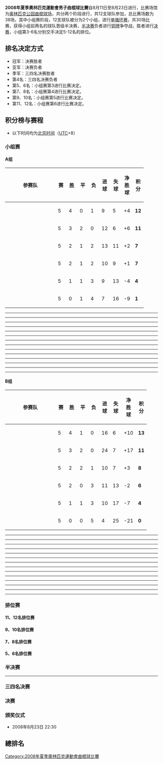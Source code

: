 {{2008年夏季奧林匹克運動會曲棍球比賽}}

'''2008年夏季奧林匹克運動會男子曲棍球比賽'''自8月11日至8月23日进行，比赛场馆为[[北京奥林匹克公园曲棍球场|奥林匹克公园曲棍球场]]，共分两个阶段进行，共12支球队参加，总比赛场数为38场，其中小组赛阶段，12支球队被分为2个小组，进行[[单循环赛|单循环赛]]，共30场比赛，获得小组前两名的球队晋级半决赛，[[半决赛|半决赛]]负者进行[[铜牌|铜牌]]争夺战，胜者进行[[决赛|决赛]]，小组第3-6名分别交手决定5-12名的排位。

== 排名决定方式 ==
* 冠军：决赛胜者
* 亚军：决赛负者
* 季军：三四名决赛胜者
* 第4名：三四名决赛负者
* 第5、6名：小组赛第3进行比赛决定。
* 第7、8名：小组赛第4进行比赛决定。
* 第9、10名：小组赛第5进行比赛决定。
* 第11、12名：小组赛第6进行比赛决定。

== 积分榜与赛程 ==
* 以下时间均为[[北京时间|北京时间]]（[[协调世界时|UTC]]+8）
=== 小组赛 ===
==== A组 ====
{| class="wikitable" style="text-align:center;"
|-
!width=150|参赛队
!width=20|赛
!width=20|胜
!width=20|平
!width=20|负
!width=20|进球
!width=20|失球
!width=20|净胜球
!width=20|积分
|-style="background:#ccffcc;"
|align="left"|{{男曲|西班牙}}
|5||4||0||1||9||5||+4||'''12'''
|-style="background:#ccffcc;"
|align="left"|{{男曲|德国}}
|5||3||2||0||12||6||+6||'''11'''
|-
|align="left"|{{男曲|韩国}}
|5||2||1||2||13||11||+2||'''7'''
|-
|align="left"|{{男曲|新西兰}}
|5||2||1||2||10||9||+1||'''7'''
|-
|align="left"|{{男曲|比利时}}
|5||1||1||3||9||13||-4||'''4'''
|-
|align="left"|{{男曲|中国}}
|5||0||1||4||7||16||-9||'''1'''
|}
{{hockeybox|date=2008年8月11日 <br /> 08:30 |team1={{男曲|德国}} |score=4–1|team2={{男曲|中国}} |goals1= |goals2= |umpires=戴维·利珀（英国）／印度萨丁德·库马尔（印度）}}
----
{{hockeybox|date=2008年8月11日 <br /> 18:00 |team1={{男曲|韩国}} |score= 3–1 |team2={{男曲|新西兰}} |goals1= |goals2= |umpires=戴维·金特尔斯（澳大利亚）／安德鲁·梅尔（英国）}}
----
{{hockeybox|date=2008年8月11日 <br /> 20:30 |team1={{男曲|西班牙}} |score= 4 –2 |team2={{男曲|比利时}} |goals1= |goals2= |umpires=默里·格里姆（澳大利亚）／鲁尔·范埃尔特（荷兰）}}
----
{{hockeybox|date=2008年8月13日 <br /> 10:30 |team1={{男曲|中国}} |score=2–5 |team2={{男曲|韩国}} |goals1= |goals2= |umpires=阿马尔吉特·辛格（马来西亚）／亨里克·埃勒斯（丹麦）}}
----
{{hockeybox|date=2008年8月13日 <br /> 18:30 |team1={{男曲|比利时}} |score=1–1 |team2={{男曲|德国}} |goals1= |goals2= |umpires= 荷兰罗布·特恩·卡特（荷兰）／戴维·金特尔斯（澳大利亚）}}
----
{{hockeybox|date=2008年8月13日 <br /> 20:30 |team1={{男曲|新西兰}} |score=0–1 |team2={{男曲|西班牙}} |goals1= |goals2= |umpires=约翰·赖特（南非）／克里斯蒂安·布拉施（德国）}}
----
{{hockeybox|date=2008年8月15日 <br /> 08:30 |team1={{男曲|西班牙}} |score=2–1 |team2={{男曲|中国}} |goals1= |goals2= |umpires=戴维·金特尔斯（澳大利亚）／金洪罗（韩国）}}
----
{{hockeybox|date=2008年8月15日 <br /> 18:00 |team1={{男曲|比利时}} |score=4–2 |team2={{男曲|新西兰}} |goals1= |goals2= |umpires=戴维·利珀（英国）／哈维尔·阿德利（西班牙）}}
----
{{hockeybox|date=2008年8月15日 <br /> 21:00 |team1={{男曲|韩国}} |score=3–3 |team2={{男曲|德国}} |goals1= |goals2= |umpires=约翰·赖特（南非）／萨丁德·库马尔（印度）}}
----
{{hockeybox|date=2008年8月17日 <br /> 10:30 |team1={{男曲|韩国}} |score=3–1 |team2={{男曲|比利时}} |goals1= |goals2= |umpires=罗布·特恩·卡特（荷兰）／萨丁德·库马尔（印度）}}
----
{{hockeybox|date=2008年8月17日 <br /> 18:30 |team1={{男曲|新西兰}} |score=2–2 |team2={{男曲|中国}} |goals1= |goals2= |umpires=默里·格里姆（澳大利亚）／安德鲁·梅尔（英国）}}
----
{{hockeybox|date=2008年8月17日 <br /> 21:00 |team1={{男曲|德国}} |score=1–0 |team2={{男曲|西班牙}} |goals1= |goals2= |umpires=约翰·赖特（南非）／戴维·金特尔斯（澳大利亚）}}
----
{{hockeybox|date=2008年8月19日 <br /> 10:30 |team1={{男曲|德国}} |score=3–1 |team2={{男曲|新西兰}} |goals1= |goals2= |umpires=戴维·金特尔斯（澳大利亚）／安德鲁·梅尔（英国）}}
----
{{hockeybox|date=2008年8月19日 <br /> 18:30 |team1={{男曲|韩国}} |score=1–2 |team2={{男曲|西班牙}} |goals1= |goals2= |umpires=亨里克·埃勒斯（丹麦）／约翰·赖特（南非）}}
----
{{hockeybox|date=2008年8月19日 <br /> 21:00 |team1={{男曲|中国}} |score=1–3 |team2={{男曲|比利时}} |goals1= |goals2= |umpires=默里·格里姆（澳大利亚）／加里·西蒙兹（南非）}}

==== B组 ====
{| class="wikitable" style="text-align:center;"
|-
!width=150|参赛队
!width=20|赛
!width=20|胜
!width=20|平
!width=20|负
!width=20|进球
!width=20|失球
!width=20|净胜球
!width=20|积分
|-style="background:#ccffcc;"
|align="left"|{{男曲|荷兰}}
|5||4||1||0||16||6||+10||'''13'''
|-style="background:#ccffcc;"
|align="left"|{{男曲|澳大利亚}}
|5||3||2||0||24||7||+17||'''11'''
|-
|align="left"|{{男曲|英国}}
|5||2||2||1||10||7||+3||'''8'''
|-
|align="left"|{{男曲|巴基斯坦}}
|5||2||0||3||11||13||-2||'''6'''
|-
|align="left"|{{男曲|加拿大}}
|5||1||1||3||10||17||-7||'''4'''
|-
|align="left"|{{男曲|南非}}
|5||0||0||5||4||25||-21||'''0'''
|}
{{hockeybox|date=2008年8月11日 <br /> 10:30 |team1={{男曲|巴基斯坦}} |score=2–4 |team2={{男曲|英国}} |goals1= |goals2= |umpires=约翰·赖特（南非）／阿马尔吉特·辛格（马来西亚）}}
----
{{hockeybox|date=2008年8月11日 <br /> 18:30 |team1={{男曲|澳大利亚}} |score=6-1 |team2={{男曲|加拿大}} |goals1= |goals2= |umpires=克里斯蒂安·布拉施（德国）／陈德康（中国）}}
----
{{hockeybox|date=2008年8月11日 <br /> 21:00 |team1={{男曲|荷兰}} |score= 5–0 |team2={{男曲|南非}} |goals1= |goals2= |umpires=亨里克·埃勒斯（丹麦）／哈维尔·阿德利（西班牙）}}
----
{{hockeybox|date=2008年8月13日 <br /> 08:30 |team1={{男曲|南非}} |score=0–10 |team2={{男曲|澳大利亚}} |goals1= |goals2= |umpires=安德鲁·梅尔（英国）／鲁尔·范埃尔特（荷兰）}}
----
{{hockeybox|date=2008年8月13日 <br /> 18:00 |team1={{男曲|加拿大}} |score=1–3 |team2={{男曲|巴基斯坦}} |goals1= |goals2= |umpires=金洪罗（韩国）／戴维·利珀（英国）}}
----
{{hockeybox|date=2008年8月13日 <br /> 21:00 |team1={{男曲|荷兰}} |score=1–0 |team2={{男曲|英国}} |goals1= |goals2= |umpires=默里·格里姆（澳大利亚）／加里·西蒙兹（南非）}}
----
{{hockeybox|date=2008年8月15日 <br /> 10:30 |team1={{男曲|荷兰}} |score=4–2 |team2={{男曲|加拿大}} |goals1= |goals2= |umpires=默里·格里姆（澳大利亚）／陈德康（中国）}}
----
{{hockeybox|date=2008年8月15日 <br /> 18:30 |team1={{男曲|巴基斯坦}} |score=1–3 |team2={{男曲|澳大利亚}} |goals1= |goals2= |umpires=亨里克·埃勒斯／加里·西蒙兹（南非）}}
----
{{hockeybox|date=2008年8月15日 <br /> 21:00 |team1={{男曲|南非}} |score=0–2 |team2={{男曲|英国}} |goals1= |goals2= |umpires=克里斯蒂安·布拉施／罗布·特恩·卡特（荷兰）}}
----
{{hockeybox|date=2008年8月17日 <br /> 08:30 |team1={{男曲|英国}} |score=1–1 |team2={{男曲|加拿大}} |goals1= |goals2= |umpires=鲁尔·范埃尔特（荷兰）／加里·西蒙兹（南非）}}
----
{{hockeybox|date=2008年8月17日 <br /> 18:00 |team1={{男曲|巴基斯坦}} |score=3–1 |team2={{男曲|南非}} |goals1= |goals2= |umpires=阿马尔吉特·辛格（马来西亚）／金洪罗（韩国）}}
----
{{hockeybox|date=2008年8月17日 <br /> 20:30 |team1={{男曲|澳大利亚}} |score=2– 2|team2={{男曲|荷兰}} |goals1= |goals2= |umpires=亨里克·埃勒斯（丹麦）／克里斯蒂安·布拉施（德国）}}
----
{{hockeybox|date=2008年8月19日 <br /> 08:30 |team1={{男曲|荷兰}} |score=4–2 |team2={{男曲|巴基斯坦}} |goals1= |goals2= |umpires=戴维·利珀（英國）／金洪罗（南韓）}}
----
{{hockeybox|date=2008年8月19日 <br /> 18:00 |team1={{男曲|加拿大}} |score=5–3 |team2={{男曲|南非}} |goals1= |goals2= |umpires=鲁尔·范埃尔特（荷兰）／萨丁德·库马尔（印度）}}
----
{{hockeybox|date=2008年8月19日 <br /> 20:30 |team1={{男曲|澳大利亚}} |score=3–3 |team2={{男曲|英国}} |goals1= |goals2= |umpires=克里斯蒂安·布拉施（德国）／哈维尔·阿德利（西班牙）}}

=== 排位赛 ===
==== 11、12名排位赛 ====
{{hockeybox|date=2008年8月23日 <br /> 08:30 |team1={{男曲|中国}} |score=3–3 <br /> (4 － 3)<br /> [[黃金入球|金球]] |team2={{男曲|南非}} |goals1=[[那玉波|那玉波]][[File:Field_goal.png|15px]]32' <br /> [[宋毅|宋毅]][[File:Penalty_corner.png|15px]]53' [[File:Penalty_corner.png|15px]]58' [[File:Penalty_corner.png|15px]]85'（[[黃金入球|金球]]）|goals2=[[伦吉莱·措莱凯尔|措莱凯尔]][[File:Field_goal.png|15px]]3' <br />[[伊恩·西蒙斯|西蒙斯]][[File:Penalty_stroke.png|15px]]63' <br />[[奥斯汀·史密斯|史密斯]][[File:Penalty_corner.png|15px]]70' |discipline1=[[宋毅|宋毅]][[File:Greencardhockey.svg|15px]]16' [[File:Yellowcardhockey.svg|15px]]20' <br />[[孟軍|孟軍]][[File:Greencardhockey.svg|15px]]25' |discipline2=[[马文·巴姆|巴姆]][[File:Greencardhockey.svg|15px]]12' <br /> [[伊恩·西蒙斯|西蒙斯]][[File:Greencardhockey.svg|15px]]16' <br />[[保罗·布莱克|布莱克]][[File:Yellowcardhockey.svg|15px]]20' |umpires=罗布·特恩·卡特（荷兰）／萨丁德·库马尔（印度）}}

==== 9、10名排位赛 ====
{{hockeybox|date=2008年8月21日 <br /> 08:30 |team1={{男曲|比利时}} |score=3–0 |team2={{男曲|加拿大}} |goals1=[[卢瓦克·范德韦格|范德韦格]][[File:Field_goal.png|15px]]2' [[File:Field_goal.png|15px]]70' <br /> [[约翰·约翰·多门|多门]][[File:Field_goal.png|15px]]23' |goals2= |umpires=戴维·利珀（英国）／哈维尔·阿德利（西班牙）}}

==== 7、8名排位赛 ====
{{hockeybox|date=2008年8月21日 <br /> 11:00 |team1={{男曲|新西兰}} |score=4–2 |team2={{男曲|巴基斯坦}} |goals1=[[西蒙·蔡尔德|蔡尔德]][[File:Field_goal.png|15px]]26' <br />[[海登·肖|肖]][[File:Penalty_corner.png|15px]]39' [[File:Field_goal.png|15px]]53' <br />[[加雷思·布鲁克斯|布鲁克斯]][[File:Field_goal.png|15px]]43' |goals2=[[赛义德·阿巴斯·海德尔·比尔格拉米|比尔格拉米]][[File:Field_goal.png|15px]]46' <br /> [[雷汉·布特|布特]][[File:Field_goal.png|15px]]56' |discipline1= |discipline2=[[阿德南·马克苏德|马克苏德]][[File:Greencardhockey.svg|15px]]6' |umpires=金洪罗（韩国）／加里·西蒙兹（南非）}}

==== 5、6名排位赛 ====
{{hockeybox|date=2008年8月23日 <br /> 11:00 |team1={{男曲|韩国}} |score=2–5 |team2={{男曲|英国}}|goals1=[[金三硕|金三硕]][[File:Penalty_corner.png|15px]]48' <br /> [[玄慧成|玄慧成]][[File:Penalty_corner.png|15px]]67' |goals2= [[巴里·米德尔顿|米德尔顿]][[File:Field_goal.png|15px]]44' <br /> [[阿什利·杰克逊|杰克逊]][[File:Penalty_stroke.png|15px]]49' <br /> [[琼蒂·克拉克|克拉克]][[File:Field_goal.png|15px]]54' [[File:Field_goal.png|15px]]63' <br /> [[格伦·柯卡姆|柯卡姆]][[File:Field_goal.png|15px]]70' |discipline1=[[张钟铉|张钟铉]][[File:Yellowcardhockey.svg|15px]]63' |discipline2= [[詹姆斯·廷德尔|廷德尔]][[File:Greencardhockey.svg|15px]]30' <br /> [[阿拉斯泰尔·威尔逊|威尔逊]][[File:Greencardhockey.svg|15px]]37' |umpires= 默里·格里姆（澳大利亚）／鲁尔·范埃尔特（荷兰）}}

=== 半决赛 ===
{{hockeybox|date=2008年8月21日 <br /> 18:00 |team1={{男曲|荷兰}} |score=1–1 <br />[[點球|點球]] 3-4 |team2={{男曲|德国}}|goals1=[[蒂默·霍因|霍因]][[File:Penalty_corner.png|15px]]66' |goals2= [[菲利普·策勒|策勒]][[File:Field_goal.png|15px]]68' |discipline1= [[马泰斯·布劳沃|布劳沃]][[File:Greencardhockey.svg|15px]]45' |discipline2=[[本亚明·韦斯|韦斯]][[File:Greencardhockey.svg|15px]]29' <br />[[塞巴斯蒂安·比德拉克|比德拉克]][[File:Greencardhockey.svg|15px]]61' |umpires=戴维·金特尔斯（澳大利亚）／约翰·赖特（南非）}}
----
{{hockeybox|date=2008年8月21日 <br /> 20:30 |team1={{男曲|西班牙}} |score=3–2 |team2={{男曲|澳大利亚}} |goals1=[[爱德华·图沃|图沃]][[File:Field_goal.png|15px]]39' [[File:Penalty_corner.png|15px]]44' <br /> [[圣地亚哥·弗雷克萨|弗雷克萨]][[File:Penalty_corner.png|15px]]68' |goals2= [[德斯·阿博特|阿博特]][[File:Field_goal.png|15px]]1' <br /> [[埃迪·奥肯登|奥肯登]][[File:Field_goal.png|15px]]37' |discipline1=[[亚历山大·法夫雷加斯|法夫雷加斯]][[File:Greencardhockey.svg|15px]]21' <br /> [[爱德华·图沃|图沃]][[File:Greencardhockey.svg|15px]]42' |discipline2=[[罗伯特·哈蒙德|哈蒙德]][[File:Greencardhockey.svg|15px]]42' <br /> [[马修·韦尔斯|韦尔斯]][[File:Greencardhockey.svg|15px]]61' |umpires=亨里克·埃勒斯（丹麦）／克里斯蒂安·布拉施（德国）}}

=== 三四名决赛 ===
{{hockeybox|date=2008年8月23日 <br /> 18:00 |team1={{男曲|荷兰}} |score=2–6 |team2={{男曲|澳大利亚}} |goals1=[[塔克·塔克马|塔克马]][[File:Penalty_corner.png|15px]]12' <br /> [[滕·德诺耶|德诺耶]][[File:Field_goal.png|15px]]27' |goals2=[[埃迪·奥肯登|奥肯登]][[File:Field_goal.png|15px]]5' [[File:Field_goal.png|15px]]6' <br /> [[德斯·阿博特|阿博特]][[File:Field_goal.png|15px]]9' <br /> [[伊莱·马西森|马西森]][[File:Field_goal.png|15px]]28' <br /> [[罗伯特·哈蒙德|哈蒙德]][[File:Field_goal.png|15px]]42' <br /> [[卢克·德尔纳|德尔纳]][[File:Penalty_corner.png|15px]]62' |discipline1=[[海尔特－扬·德里克斯|德里克斯]][[File:Greencardhockey.svg|15px]]53' |discipline2=[[马克·诺尔斯|诺尔斯]][[File:Greencardhockey.svg|15px]]49' <br /> [[埃迪·奥肯登|奥肯登]][[File:Greencardhockey.svg|15px]]53' |umpires=安德鲁·梅尔（英国）／克里斯蒂安·布拉施（德国）}}

=== 决赛 ===
{{hockeybox|date=2008年8月23日 <br /> 20:30 |team1={{男曲|德国}} |score=1–0 |team2={{男曲|西班牙}} |goals1=[[克里斯托弗·策勒|策勒]][[File:Penalty_corner.png|15px]]16' |goals2= |discipline1=[[马克西米利安·米勒|米勒]][[File:Greencardhockey.svg|15px]]19' <br /> [[卡洛斯·内瓦多|内瓦多]][[File:Greencardhockey.svg|15px]]44' |discipline2=[[塞尔希·恩里克|恩里克]][[File:Yellowcardhockey.svg|15px]]63' |umpires=亨里克·埃勒斯（丹麦）／戴维·金特尔斯（澳大利亚）}}

=== 颁奖仪式 ===
* 2008年8月23日 22:30

== 總排名 ==

[[Category:2008年夏季奧林匹克運動會曲棍球比賽|Category:2008年夏季奧林匹克運動會曲棍球比賽]]
